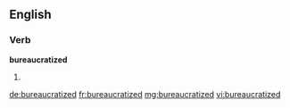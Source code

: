 ==English==

===Verb===
'''bureaucratized'''

# {{past of|[[bureaucratize]]}}

[[de:bureaucratized]]
[[fr:bureaucratized]]
[[mg:bureaucratized]]
[[vi:bureaucratized]]